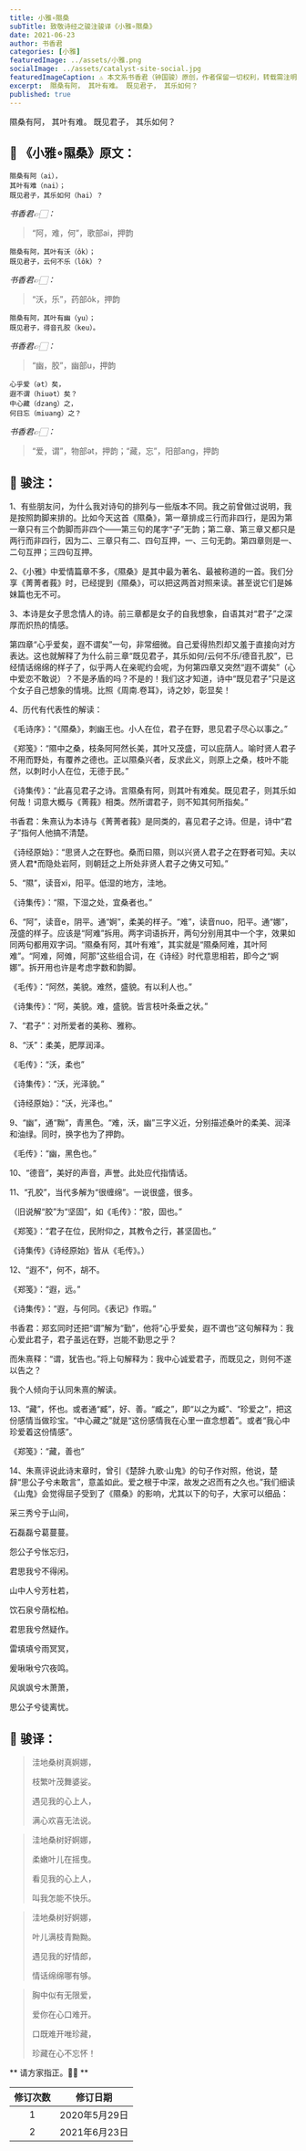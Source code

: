 ```yaml
---
title: 小雅∘隰桑
subTitle: 致敬诗经之骏注骏译《小雅∘隰桑》
date: 2021-06-23
author: 书香君
categories: [小雅]
featuredImage: ../assets/小雅.png
socialImage: ../assets/catalyst-site-social.jpg
featuredImageCaption: ⚠️️ 本文系书香君（钟国骏）原创，作者保留一切权利，转载需注明出处。
excerpt:  隰桑有阿， 其叶有难。 既见君子， 其乐如何？  
published: true
---
```


隰桑有阿，
其叶有难。
既见君子，
其乐如何？



## 🌼 《小雅∘隰桑》原文：

```
隰桑有阿（ai），
其叶有难（nai）；
既见君子，其乐如何（hai）？
```

*书香君👉🏻：*

> “阿，难，何”，歌部ai，押韵

```
隰桑有阿，其叶有沃（ôk）；
既见君子，云何不乐（lôk）？
```

*书香君👉🏻：*

> “沃，乐”，药部ôk，押韵

```
隰桑有阿，其叶有幽（yu）；
既见君子，得音孔胶（keu）。
```

*书香君👉🏻：*

> “幽，胶”，幽部u，押韵

```
心乎爱（ət）矣，
遐不谓（hiuət）矣？
中心藏（dzang）之，
何日忘（miuang）之？
```

*书香君👉🏻：*

> “爱，谓”，物部ət，押韵；“藏，忘”，阳部ang，押韵


## 🍁️ 骏注：

1、有些朋友问，为什么我对诗句的排列与一些版本不同。我之前曾做过说明，我是按照韵脚来排的。比如今天这首《隰桑》，第一章排成三行而非四行，是因为第一章只有三个韵脚而非四个——第三句的尾字“子”无韵；第二章、第三章又都只是两行而非四行，因为二、三章只有二、四句互押，一、三句无韵。第四章则是一、二句互押；三四句互押。

2、《小雅》中爱情篇章不多，《隰桑》是其中最为著名、最被称道的一首。我们分享《菁菁者莪》时，已经提到《隰桑》，可以把这两首对照来读。甚至说它们是姊妹篇也无不可。

3、本诗是女子思念情人的诗。前三章都是女子的自我想象，自语其对“君子”之深厚而炽热的情感。

第四章“心乎爱矣，遐不谓矣”一句，非常细微。自己爱得热烈却又羞于直接向对方表达。这也就解释了为什么前三章“既见君子，其乐如何/云何不乐/德音孔胶”，已经情话绵绵的样子了，似乎两人在亲昵约会呢，为何第四章又突然“遐不谓矣”（心中爱恋不敢说）？不是矛盾的吗？不是的！我们这才知道，诗中“既见君子”只是这个女子自己想象的情境。比照《周南.卷耳》，诗之妙，彰显矣！

4、历代有代表性的解读：

《毛诗序》：“《隰桑》，刺幽王也。小人在位，君子在野，思见君子尽心以事之。”

《郑笺》：“隰中之桑，枝条阿阿然长美，其叶又茂盛，可以庇荫人。喻时贤人君子不用而野处，有覆养之德也。正以隰桑兴者，反求此义，则原上之桑，枝叶不能然，以刺时小人在位，无德于民。”

《诗集传》：“此喜见君子之诗。言隰桑有阿，则其叶有难矣。既见君子，则其乐如何哉！词意大概与《菁莪》相类。然所谓君子，则不知其何所指矣。”

书香君：朱熹认为本诗与《菁菁者莪》是同类的，喜见君子之诗。但是，诗中“君子”指何人他搞不清楚。

《诗经原始》：“思贤人之在野也。桑而曰隰，则以兴贤人君子之在野者可知。夫以贤人君*而隐处岩阿，则朝廷之上所处非贤人君子之俦又可知。”

5、“隰”，读音xi，阳平。低湿的地方，洼地。

《诗集传》：“隰，下湿之处，宜桑者也。”

6、“阿”，读音e，阴平。通“婀”，柔美的样子。“难”，读音nuo，阳平。通“娜”，茂盛的样子。应该是“阿难”拆用。两字词语拆开，两句分别用其中一个字，效果如同两句都用双字词。“隰桑有阿，其叶有难”，其实就是“隰桑阿难，其叶阿难”。“阿难，阿傩，阿那”这些组合词，在《诗经》时代意思相若，即今之“婀娜”。拆开用也许是考虑字数和韵脚。

《毛传》：“阿然，美貌。难然，盛貌。有以利人也。”

《诗集传》：“阿，美貌。难，盛貌。皆言枝叶条垂之状。”

7、“君子”：对所爱者的美称、雅称。

8、“沃”：柔美，肥厚润泽。

《毛传》：“沃，柔也”

《诗集传》：“沃，光泽貌。”

《诗经原始》：“沃，光泽也。”

9、“幽”，通“黝”，青黑色。“难，沃，幽”三字义近，分别描述桑叶的柔美、润泽和油绿。同时，换字也为了押韵。

《毛传》：“幽，黑色也。”

10、“德音”，美好的声音，声誉。此处应代指情话。

11、“孔胶”，当代多解为“很缠绵”。一说很盛，很多。

（旧说解“胶”为“坚固”，如《毛传》：“胶，固也。”

《郑笺》：“君子在位，民附仰之，其教令之行，甚坚固也。”

《诗集传》《诗经原始》皆从《毛传》。）

12、“遐不”，何不，胡不。

《郑笺》：“遐，远。”

《诗集传》：“遐，与何同。《表记》作瑕。”

书香君：郑玄同时还把“谓”解为“勤”，他将“心乎爱矣，遐不谓也”这句解释为：我心爱此君子，君子虽远在野，岂能不勤思之乎？

而朱熹释：“谓，犹告也。”将上句解释为：我中心诚爱君子，而既见之，则何不遂以告之？

我个人倾向于认同朱熹的解读。

13、“藏”，怀也。或者通“臧”，好、善。“臧之”，即“以之为臧”、“珍爱之”，把这份感情当做珍宝。“中心藏之”就是“这份感情我在心里一直念想着”。或者“我心中珍爱着这份情感”。

《郑笺》：“藏，善也”

14、朱熹评说此诗末章时，曾引《楚辞·九歌·山鬼》的句子作对照，他说，楚辞“思公子兮未敢言”，意盖如此。爱之根于中深，故发之迟而有之久也。”我们细读《山鬼》会觉得屈子受到了《隰桑》的影响，尤其以下的句子，大家可以细品：

采三秀兮于山间，

石磊磊兮葛蔓蔓。

怨公子兮怅忘归，

君思我兮不得闲。

山中人兮芳杜若，

饮石泉兮荫松柏。

君思我兮然疑作。

雷填填兮雨冥冥，

爰啾啾兮穴夜鸣。

风飒飒兮木萧萧，

思公子兮徒离忧。


## 🍁️ 骏译：


> 洼地桑树真婀娜，
> 
> 枝繁叶茂舞婆娑。
> 
> 遇见我的心上人，
> 
> 满心欢喜无法说。
> 

> 洼地桑树好婀娜，
> 
> 柔嫩叶儿在摇曳。
> 
> 看见我的心上人，
> 
> 叫我怎能不快乐。
> 

> 洼地桑树好婀娜，
> 
> 叶儿满枝青黝黝。
> 
> 遇见我的好情郎，
> 
> 情话绵绵哪有够。
> 

> 胸中似有无限爱，
> 
> 爱你在心口难开。
> 
> 口既难开唯珍藏，
> 
> 珍藏在心不忘怀！
> 



** 请方家指正。🙏🏻 **

| 修订次数      | 修订日期 |
|   :----: |    :----:   |
|  1   | 2020年5月29日       |
|  2   | 2021年6月23日       |


